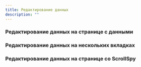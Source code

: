 ```yaml
---
title: Редактирование данных
description: ""
---
```


### Редактирование данных на странице с данными
<Sandbox projectId="uxcases_editing_on_page" />

### Редактирование данных на нескольких вкладках
<Sandbox projectId="uxcases_editing_on_tabs" />

### Редактирование данных на странице со ScrollSpy
<Sandbox projectId="uxcases_editing_on_scrollspy" />
